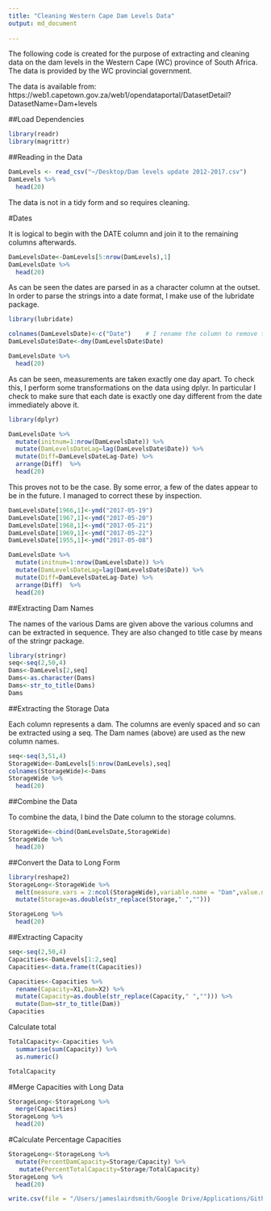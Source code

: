 ```yaml
---
title: "Cleaning Western Cape Dam Levels Data"
output: md_document
    
---
```



The following code is created for the purpose of extracting and cleaning data on the dam levels in the Western Cape (WC) province of South Africa. The data is provided by the WC provincial government.

The data is available from: https://web1.capetown.gov.za/web1/opendataportal/DatasetDetail?DatasetName=Dam+levels

##Load Dependencies

```r
library(readr)
library(magrittr)
```

##Reading in the Data

```r
DamLevels <- read_csv("~/Desktop/Dam levels update 2012-2017.csv")
DamLevels %>% 
  head(20)
```

The data is not in a tidy form and so requires cleaning.

#Dates

It is logical to begin with the DATE column and join it to the remaining columns afterwards.

```r
DamLevelsDate<-DamLevels[5:nrow(DamLevels),1]
DamLevelsDate %>% 
  head(20)
```

As can be seen the dates are parsed in as a character column at the outset. In order to parse the strings into a date format, I make use of the lubridate package.

```r
library(lubridate)

colnames(DamLevelsDate)<-c("Date")    # I rename the column to remove the all caps.
DamLevelsDate$Date<-dmy(DamLevelsDate$Date)

DamLevelsDate %>% 
  head(20)
```

As can be seen, measurements are taken exactly one day apart. To check this, I perform some transformations on the data using dplyr. In particular I check to make sure that each date is exactly one day different from the date immediately above it.

```r
library(dplyr)

DamLevelsDate %>% 
  mutate(initnum=1:nrow(DamLevelsDate)) %>%   
  mutate(DamLevelsDateLag=lag(DamLevelsDate$Date)) %>%   
  mutate(Diff=DamLevelsDateLag-Date) %>%  
  arrange(Diff)  %>% 
  head(20)
```

This proves not to be the case. By some error, a few of the dates appear to be in the future. I managed to correct these by inspection.

```r
DamLevelsDate[1966,1]<-ymd("2017-05-19")
DamLevelsDate[1967,1]<-ymd("2017-05-20")
DamLevelsDate[1968,1]<-ymd("2017-05-21")
DamLevelsDate[1969,1]<-ymd("2017-05-22")
DamLevelsDate[1955,1]<-ymd("2017-05-08")

DamLevelsDate %>% 
  mutate(initnum=1:nrow(DamLevelsDate)) %>%   
  mutate(DamLevelsDateLag=lag(DamLevelsDate$Date)) %>%   
  mutate(Diff=DamLevelsDateLag-Date) %>%  
  arrange(Diff)  %>% 
  head(20)
```

##Extracting Dam Names

The names of the various Dams are given above the various columns and can be extracted in sequence. They are also changed to title case by means of the stringr package.

```r
library(stringr)
seq<-seq(2,50,4)
Dams<-DamLevels[2,seq]
Dams<-as.character(Dams)
Dams<-str_to_title(Dams)
Dams
```

##Extracting the Storage Data

Each column represents a dam. The columns are evenly spaced and so can be extracted using a seq. The Dam names (above) are used as the new column names.

```r
seq<-seq(3,51,4)
StorageWide<-DamLevels[5:nrow(DamLevels),seq]
colnames(StorageWide)<-Dams
StorageWide %>% 
  head(20)
```

##Combine the Data

To combine the data, I bind the Date column to the storage columns.

```r
StorageWide<-cbind(DamLevelsDate,StorageWide)
StorageWide %>% 
  head(20)
```

##Convert the Data to Long Form

```r
library(reshape2)
StorageLong<-StorageWide %>% 
  melt(measure.vars = 2:ncol(StorageWide),variable.name = "Dam",value.name = "Storage") %>% 
  mutate(Storage=as.double(str_replace(Storage," ","")))

StorageLong %>% 
  head(20)
```
##Extracting Capacity

```r
seq<-seq(2,50,4)
Capacities<-DamLevels[1:2,seq]
Capacities<-data.frame(t(Capacities))

Capacities<-Capacities %>% 
  rename(Capacity=X1,Dam=X2) %>% 
  mutate(Capacity=as.double(str_replace(Capacity," ",""))) %>% 
  mutate(Dam=str_to_title(Dam))
Capacities  
```

Calculate total

```r
TotalCapacity<-Capacities %>% 
  summarise(sum(Capacity)) %>% 
  as.numeric()

TotalCapacity
```


#Merge Capacities with Long Data

```r
StorageLong<-StorageLong %>% 
  merge(Capacities)
StorageLong %>% 
  head(20)
```

#Calculate Percentage Capacities

```r
StorageLong<-StorageLong %>% 
  mutate(PercentDamCapacity=Storage/Capacity) %>% 
   mutate(PercentTotalCapacity=Storage/TotalCapacity)
StorageLong %>% 
  head(20)
```

```r
write.csv(file = "/Users/jameslairdsmith/Google Drive/Applications/Github/WC_Dam_Levels/Clean_WC_Dam_Levels.csv",StorageLong)
```


